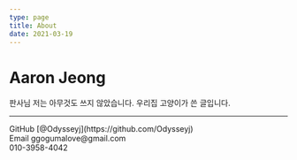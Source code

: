 ```yaml
---
type: page
title: About
date: 2021-03-19
---
```


# Aaron Jeong

<Main/>

판사님 저는 아무것도 쓰지 않았습니다. 우리집 고양이가 쓴 글입니다.

---

<div>
  GitHub [@Odysseyj](https://github.com/Odysseyj)
</div>
<div>
  Email ggogumalove@gmail.com
</div>
<div>
  010-3958-4042
</div>
